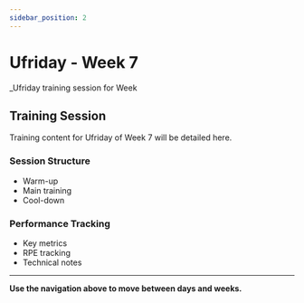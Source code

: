 ```yaml
---
sidebar_position: 2
---
```



<WorkoutNav weekNumber={7} />

# Ufriday - Week 7

_Ufriday training session for Week 

## Training Session

Training content for Ufriday of Week 7 will be detailed here.

### Session Structure
- Warm-up
- Main training
- Cool-down

### Performance Tracking
- Key metrics
- RPE tracking
- Technical notes

---

**Use the navigation above to move between days and weeks.**

